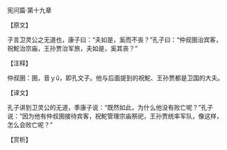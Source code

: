 

宪问篇·第十九章

【原文】

子言卫灵公之无道也，康子曰：“夫如是，奚而不丧？”孔子曰：“仲叔圉治宾客，祝鮀治宗庙，王孙贾治军旅，夫如是，奚其丧？”

【注释】

仲叔圉：圉，音ｙǔ，即孔文子。他与后面提到的祝鮀、王孙贾都是卫国的大夫。

【译文】

孔子讲到卫灵公的无道，季康子说：“既然如此，为什么他没有败亡呢？”孔子说：“因为他有仲叔圉接待宾客，祝鮀管理宗庙祭祀，王孙贾统率军队，像这样，怎么会败亡呢？”

【赏析】

